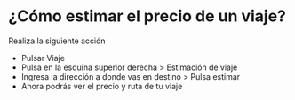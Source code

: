 # ¿Cómo estimar el precio de un viaje?
Realiza la siguiente acción

* Pulsar  Viaje
* Pulsa en la esquina superior derecha > Estimación de viaje
* Ingresa  la dirección  a donde vas  en  destino >  Pulsa  estimar
* Ahora podrás ver el precio y ruta de tu viaje
